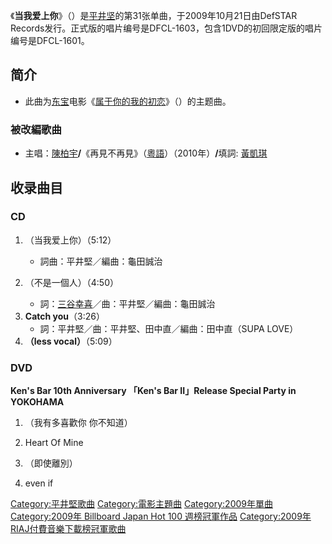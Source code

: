 {{unreferenced|time=2013-02-04T14:59:27+00:00}}
{{Infobox Single 
| Name           = 当我爱上你
| Artist         = [[平井堅|平井堅]]
| Album          = 
| A-side         = 
| B-side         = 不是一个人<br />Catch you
| Released       = 2009年10月21日
| Format         = [[单曲|单曲]]
| Recorded       = Sony Music Studios Tokyo<br />Bunkamura Studio
| Genre          = [[J-POP|J-POP]]
| Length         = 18分37秒（[[CDDA|CD]]）<br />29分（[[DVD-Video|DVD]]）
| Label          = DefSTAR Records
| Writer         = 平井堅（作詞、作曲）、三谷幸喜（作詞）、田中直（作曲）
| Producer       = 龟田誠治<br />Nao Tanaka
| Certification  = 
| Chart position = * 週榜第3位（[[Oricon公信榜|Oricon]]）
* 2009年10月度月榜第10位（Oricon）
* 2009年度年榜第87位（Oricon）
| Last single    = [[CANDY_(平井堅單曲)|CANDY]]<br />（2009年）
| This single    = '''当我爱上你'''<br />（2009年）
| Next single    = [[Sing_Forever|Sing Forever]]<br />（2010年）
| Misc           = 
}}

《'''当我爱上你'''》（{{lang-ja|僕は君に恋をする}}）是[[平井坚|平井坚]]的第31张单曲，于2009年10月21日由DefSTAR Records发行。正式版的唱片编号是DFCL-1603，包含1DVD的初回限定版的唱片编号是DFCL-1601。

==简介==
*此曲为[[东宝株式会社|东宝]]电影《[[属于你的我的初恋|属于你的我的初恋]]》（{{lang|ja|僕の初恋をキミに捧ぐ}}）的主题曲。
===被改編歌曲===
*主唱：[[陳柏宇|陳柏宇]]{{0}}'''/'''《再見不再見》（[[粵語|粵語]]）（2010年）'''/'''{{0}}填詞: [[黃凱琪|黃凱琪]]

==收录曲目==
===CD===
#{{lang|ja|'''僕は君に恋をする'''}}（当我爱上你）（5:12）
#*詞曲：平井堅／編曲：龜田誠治
#{{lang|ja|'''一人じゃない'''}}（不是一個人）（4:50）
#*詞：[[三谷幸喜|三谷幸喜]]／曲：平井堅／編曲：龜田誠治
#'''Catch you'''（3:26）
#*詞：平井堅／曲：平井堅、田中直／編曲：田中直（SUPA LOVE） 
#'''{{lang|ja|僕は君に恋をする}}（less vocal）'''（5:09）

=== DVD ===
'''Ken's Bar 10th Anniversary 「Ken's Bar II」Release Special Party in YOKOHAMA''' 
#{{lang|ja|僕がどんなに君を好きか、君は知らない}}（我有多喜歡你 你不知道） 
#Heart Of Mine 
#{{lang|ja|いつか離れる日が来ても}}（即使離別） 
#even if 

{{平井堅}}
{{Billboard JAPAN Hot 100 週榜冠軍 (2009年)|2009年11月2日}}
{{RIAJ付費音樂下載榜冠軍 (2009年)|2009年10月27日}}

{{DEFAULTSORT:Boku wa Kimi ni Koi o Suru}}
[[Category:平井堅歌曲|Category:平井堅歌曲]]
[[Category:電影主題曲|Category:電影主題曲]]
[[Category:2009年單曲|Category:2009年單曲]]
[[Category:2009年_Billboard_Japan_Hot_100_週榜冠軍作品|Category:2009年 Billboard Japan Hot 100 週榜冠軍作品]]
[[Category:2009年RIAJ付費音樂下載榜冠軍歌曲|Category:2009年RIAJ付費音樂下載榜冠軍歌曲]]